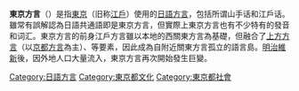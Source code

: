 {{Unreferenced|time=2021-06-16T16:46:12+00:00}}
'''東京方言'''（{{lang-ja|とうきょうほうげん}}）是指[[東京|東京]]（旧称[[江戶|江戶]]）使用的[[日語方言|日語方言]]，包括所谓山手话和江戶话。雖常有誤解認為日語共通語即是東京方言，但實際上東京方言也有不少特有的發音和词汇。東京方言的前身江戶方言雖以本地的西關東方言為基礎，但融合了[[近畿方言|上方方言]]（以[[京都方言|京都方言]]為主）、{{link-ja|三河方言|三河弁}}等{{link-ja|西日本方言|西日本方言}}要素，因此成為自附近關東方言孤立的語言島。[[明治維新|明治維新]]後，因外地人口大量流入，東京方言再次開始發生巨變。

{{Japanese language}}

[[Category:日語方言|Category:日語方言]]
[[Category:東京都文化|Category:東京都文化]]
[[Category:東京都社會|Category:東京都社會]]